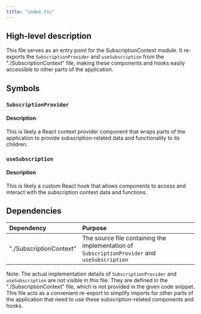 ```yaml
---
title: "index.tsx"
---
```


## High-level description
This file serves as an entry point for the SubscriptionContext module. It re-exports the `SubscriptionProvider` and `useSubscription` from the "./SubscriptionContext" file, making these components and hooks easily accessible to other parts of the application.

## Symbols

### `SubscriptionProvider`
#### Description
This is likely a React context provider component that wraps parts of the application to provide subscription-related data and functionality to its children.

### `useSubscription`
#### Description
This is likely a custom React hook that allows components to access and interact with the subscription context data and functions.

## Dependencies
| Dependency | Purpose |
|:-----------|:--------|
| "./SubscriptionContext" | The source file containing the implementation of `SubscriptionProvider` and `useSubscription` |

Note: The actual implementation details of `SubscriptionProvider` and `useSubscription` are not visible in this file. They are defined in the "./SubscriptionContext" file, which is not provided in the given code snippet. This file acts as a convenient re-export to simplify imports for other parts of the application that need to use these subscription-related components and hooks.